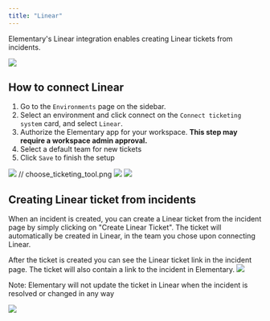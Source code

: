 ```yaml
---
title: "Linear"
---
```


Elementary's Linear integration enables creating Linear tickets from incidents.

<img src="https://res.cloudinary.com/dvmtceykh/image/upload/v1739794589/linear_create_ticket_sinqxy.png" />

## How to connect Linear
1. Go to the `Environments` page on the sidebar.
2. Select an environment and click connect on the `Connect ticketing system` card, and select `Linear`.
3. Authorize the Elementary app for your workspace. **This step may require a workspace admin approval.**
4. Select a default team for new tickets
5. Click `Save` to finish the setup

<img src="https://res.cloudinary.com/dvmtceykh/image/upload/v1739794590/connect_zqg0vr.png" />
// choose_ticketing_tool.png
<img src="https://res.cloudinary.com/dvmtceykh/image/upload/v1739794590/linear_oauth_kkylxo.png" />
<img src="https://res.cloudinary.com/dvmtceykh/image/upload/v1739794589/choose_linear_team_wcnmh4.png" />

## Creating Linear ticket from incidents
When an incident is created, you can create a Linear ticket from the incident page by simply clicking on "Create Linear Ticket".
The ticket will automatically be created in Linear, in the team you chose upon connecting Linear.

After the ticket is created you can see the Linear ticket link in the incident page.
The ticket will also contain a link to the incident in Elementary.
<img src="https://res.cloudinary.com/dvmtceykh/image/upload/v1739795737/7dc6cd9c-267b-4f9d-8f64-4739d05108bc.png" />

<Note>Note: Elementary will not update the ticket in Linear when the incident is resolved or changed in any way</Note>

<img src="https://res.cloudinary.com/dvmtceykh/image/upload/v1739795568/8974fb1c-8577-4456-820a-f67ae8183a69.png" />